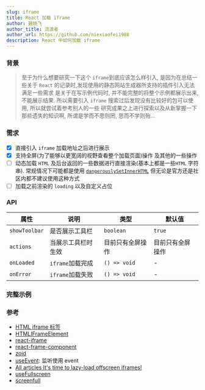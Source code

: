 ```yaml
---
slug: iframe
title: React 加载 iframe
author: 聂晓飞
author_title: 流浪者
author_url: https://github.com/niexiaofei1988
description: React 中如何加载 iframe
---
```


### 背景

> 至于为什么想要研究一下这个 `iframe`到底应该怎么样引入, 是因为在总结一些关于 `React` 的记录时,发现使用的静态网站生成器所支持的插件引入无法满足一些需求
> 是关于在写示例代码时, 并不能完整的将整个示例都展示出来,不能展示结果. 所以需要引入 `iframe` 搜索过后发现没有比较好的包可以使用, 所以就尝试着参考别人的一些
> 研究成果之上进行探索以及从新掌握一下那些遗失的知识啊, 所谓是学而不思则罔, 思而不学则殆...

<!--truncate-->

### 需求

- [x] 直接引入 `iframe` 加载地址之后进行展示
- [x] 支持全屏(为了能够以更宽阔的视野查看整个加载页面)操作 及其他的一些操作
- [ ] 动态加载 `HTML` 及后台返回的一些数据进行直接渲染(基本上都是一些`HTML` 字符串). 常规情况下可能都是使用 [`dangerouslySetInnerHTML`](https://reactjs.org/docs/dom-elements.html#dangerouslysetinnerhtml)
      但无论是官方还是社区内都不建议使用这种方式
- [ ] 加载之前渲染的 `loading` 以及自定义占位

### API

| 属性          | 说明               | 类型             | 默认值           |
| ------------- | ------------------ | ---------------- | ---------------- |
| `showToolbar` | 是否展示工具栏     | `boolean`        | `true`           |
| `actions`     | 当展示工具栏时生效 | 目前只有全屏操作 | 目前只有全屏操作 |
| `onLoaded`    | `iframe`加载完成   | `() => void`     | -                |
| `onError`     | `iframe`加载失败   | `() => void`     | -                |

### 完整示例


<RIframe allow="fullscreen" src="https://a.singlediv.com/" title="一个 div 画个啥 ?" />

### 参考

- [HTML iframe 标签](https://developer.mozilla.org/zh-CN/docs/Web/HTML/Element/iframe)
- [HTMLIFrameElement](https://developer.mozilla.org/zh-CN/docs/Web/API/HTMLIFrameElement)
- [react-iframe](https://github.com/svenanders/react-iframe)
- [react-frame-component](https://github.com/ryanseddon/react-frame-component)
- [zoid](https://github.com/krakenjs/zoid)
- [useEvent](https://github.com/streamich/react-use/blob/master/src/useEvent.ts): 监听使用 event
- [All articles It's time to lazy-load offscreen iframes!](https://web.dev/iframe-lazy-loading/)
- [useFullscreen](https://ahooks.js.org/hooks/dom/use-fullscreen)
- [screenfull](https://sindresorhus.com/screenfull.js/)

<!-- https://codesandbox.io/s/riframe-2ry2g -->
<!-- https://codepen.io/dissimulate/pen/vlfyA -->
<!-- https://shici.store/huajianji/ -->
